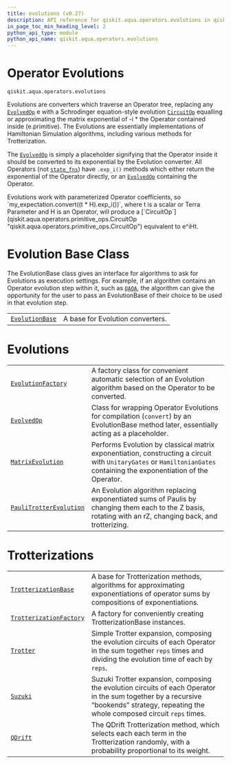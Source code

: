 ```yaml
---
title: evolutions (v0.27)
description: API reference for qiskit.aqua.operators.evolutions in qiskit v0.27
in_page_toc_min_heading_level: 2
python_api_type: module
python_api_name: qiskit.aqua.operators.evolutions
---
```


<span id="module-qiskit.aqua.operators.evolutions" />

<span id="qiskit-aqua-operators-evolutions" />

<span id="operator-evolutions-qiskit-aqua-operators-evolutions" />

# Operator Evolutions

`qiskit.aqua.operators.evolutions`

Evolutions are converters which traverse an Operator tree, replacing any [`EvolvedOp`](qiskit.aqua.operators.evolutions.EvolvedOp "qiskit.aqua.operators.evolutions.EvolvedOp") e with a Schrodinger equation-style evolution [`CircuitOp`](qiskit.aqua.operators.primitive_ops.CircuitOp "qiskit.aqua.operators.primitive_ops.CircuitOp") equalling or approximating the matrix exponential of -i \* the Operator contained inside (e.primitive). The Evolutions are essentially implementations of Hamiltonian Simulation algorithms, including various methods for Trotterization.

The [`EvolvedOp`](qiskit.aqua.operators.evolutions.EvolvedOp "qiskit.aqua.operators.evolutions.EvolvedOp") is simply a placeholder signifying that the Operator inside it should be converted to its exponential by the Evolution converter. All Operators (not [`state_fns`](qiskit.aqua.operators.state_fns#module-qiskit.aqua.operators.state_fns "qiskit.aqua.operators.state_fns")) have `.exp_i()` methods which either return the exponential of the Operator directly, or an [`EvolvedOp`](qiskit.aqua.operators.evolutions.EvolvedOp "qiskit.aqua.operators.evolutions.EvolvedOp") containing the Operator.

<Admonition title="Note" type="note">
  Evolutions work with parameterized Operator coefficients, so `my_expectation.convert((t * H).exp_i())`, where t is a scalar or Terra Parameter and H is an Operator, will produce a [`CircuitOp`](qiskit.aqua.operators.primitive_ops.CircuitOp "qiskit.aqua.operators.primitive_ops.CircuitOp") equivalent to e^iHt.
</Admonition>

# Evolution Base Class

The EvolutionBase class gives an interface for algorithms to ask for Evolutions as execution settings. For example, if an algorithm contains an Operator evolution step within it, such as [`QAOA`](qiskit.aqua.algorithms.QAOA "qiskit.aqua.algorithms.QAOA"), the algorithm can give the opportunity for the user to pass an EvolutionBase of their choice to be used in that evolution step.

|                                                                                                                    |                                  |
| ------------------------------------------------------------------------------------------------------------------ | -------------------------------- |
| [`EvolutionBase`](qiskit.aqua.operators.evolutions.EvolutionBase "qiskit.aqua.operators.evolutions.EvolutionBase") | A base for Evolution converters. |

# Evolutions

|                                                                                                                                            |                                                                                                                                                                        |
| ------------------------------------------------------------------------------------------------------------------------------------------ | ---------------------------------------------------------------------------------------------------------------------------------------------------------------------- |
| [`EvolutionFactory`](qiskit.aqua.operators.evolutions.EvolutionFactory "qiskit.aqua.operators.evolutions.EvolutionFactory")                | A factory class for convenient automatic selection of an Evolution algorithm based on the Operator to be converted.                                                    |
| [`EvolvedOp`](qiskit.aqua.operators.evolutions.EvolvedOp "qiskit.aqua.operators.evolutions.EvolvedOp")                                     | Class for wrapping Operator Evolutions for compilation (`convert`) by an EvolutionBase method later, essentially acting as a placeholder.                              |
| [`MatrixEvolution`](qiskit.aqua.operators.evolutions.MatrixEvolution "qiskit.aqua.operators.evolutions.MatrixEvolution")                   | Performs Evolution by classical matrix exponentiation, constructing a circuit with `UnitaryGates` or `HamiltonianGates` containing the exponentiation of the Operator. |
| [`PauliTrotterEvolution`](qiskit.aqua.operators.evolutions.PauliTrotterEvolution "qiskit.aqua.operators.evolutions.PauliTrotterEvolution") | An Evolution algorithm replacing exponentiated sums of Paulis by changing them each to the Z basis, rotating with an rZ, changing back, and trotterizing.              |

# Trotterizations

|                                                                                                                                            |                                                                                                                                                                                        |
| ------------------------------------------------------------------------------------------------------------------------------------------ | -------------------------------------------------------------------------------------------------------------------------------------------------------------------------------------- |
| [`TrotterizationBase`](qiskit.aqua.operators.evolutions.TrotterizationBase "qiskit.aqua.operators.evolutions.TrotterizationBase")          | A base for Trotterization methods, algorithms for approximating exponentiations of operator sums by compositions of exponentiations.                                                   |
| [`TrotterizationFactory`](qiskit.aqua.operators.evolutions.TrotterizationFactory "qiskit.aqua.operators.evolutions.TrotterizationFactory") | A factory for conveniently creating TrotterizationBase instances.                                                                                                                      |
| [`Trotter`](qiskit.aqua.operators.evolutions.Trotter "qiskit.aqua.operators.evolutions.Trotter")                                           | Simple Trotter expansion, composing the evolution circuits of each Operator in the sum together `reps` times and dividing the evolution time of each by `reps`.                        |
| [`Suzuki`](qiskit.aqua.operators.evolutions.Suzuki "qiskit.aqua.operators.evolutions.Suzuki")                                              | Suzuki Trotter expansion, composing the evolution circuits of each Operator in the sum together by a recursive “bookends” strategy, repeating the whole composed circuit `reps` times. |
| [`QDrift`](qiskit.aqua.operators.evolutions.QDrift "qiskit.aqua.operators.evolutions.QDrift")                                              | The QDrift Trotterization method, which selects each each term in the Trotterization randomly, with a probability proportional to its weight.                                          |

